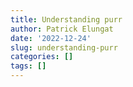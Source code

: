 ```yaml
---
title: Understanding purr
author: Patrick Elungat
date: '2022-12-24'
slug: understanding-purr
categories: []
tags: []
---
```


